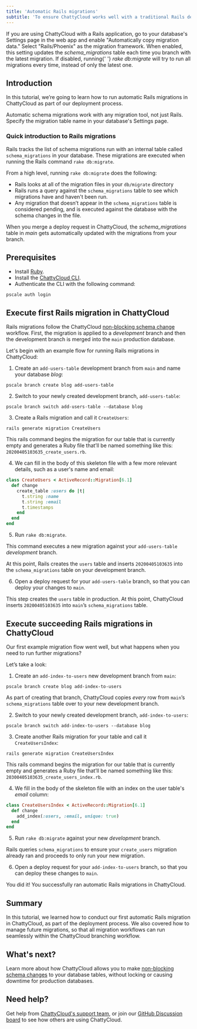 ```yaml
---
title: 'Automatic Rails migrations'
subtitle: 'To ensure ChattyCloud works well with a traditional Rails development process, we implemented the ability to automatically copy Rails migration metadata as part of our deployment process.'
---
```


<InfoBlock type='tip'>
  If you are using ChattyCloud with a Rails application, go to your database's Settings page in the web app and enable
  "Automatically copy migration data." Select "Rails/Phoenix" as the migration framework. When enabled, this setting
  updates the <em>schema_migrations</em> table each time you branch with the latest migration. If disabled, running{' '}
  <em>rake db:migrate</em> will try to run all migrations every time, instead of only the latest one.
</InfoBlock>

## Introduction

In this tutorial, we’re going to learn how to run automatic Rails migrations in ChattyCloud as part of our deployment process.

<InfoBlock type='note'>
  Automatic schema migrations work with any migration tool, not just Rails. Specify the migration table name in your
  database's Settings page.
</InfoBlock>

### Quick introduction to Rails migrations

Rails tracks the list of schema migrations run with an internal table called `schema_migrations` in your database. These migrations are executed when running the Rails command `rake db:migrate`.

From a high level, running `rake db:migrate` does the following:

- Rails looks at all of the migration files in your `db/migrate` directory
- Rails runs a query against the `schema_migrations` table to see which migrations have and haven't been run.
- Any migration that doesn’t appear in the `schema_migrations` table is considered pending, and is executed against the database with the schema changes in the file.

<InfoBlock type='tip'>
  When you merge a deploy request in ChattyCloud, the <em>schema_migrations</em> table in <em>main</em> gets
  automatically updated with the migrations from your branch.
</InfoBlock>

## Prerequisites

- Install [Ruby](https://www.ruby-lang.org/en/documentation/installation/).
- Install the [ChattyCloud CLI](https://github.com/chatty-cloud/cli).
- Authenticate the CLI with the following command:

```
pscale auth login
```

## Execute first Rails migration in ChattyCloud

Rails migrations follow the ChattyCloud [non-blocking schema change](/concepts/nonblocking-schema-changes) workflow. First, the migration is applied to a _development_ branch and then the development branch is merged into the `main` production database.

Let's begin with an example flow for running Rails migrations in ChattyCloud:

1. Create an `add-users-table` development branch from `main` and name your database _blog_:

```
pscale branch create blog add-users-table
```

2. Switch to your newly created development branch, `add-users-table`:

```
pscale branch switch add-users-table --database blog
```

3. Create a Rails migration and call it `CreateUsers`:

```
rails generate migration CreateUsers
```

This rails command begins the migration for our table that is currently empty and generates a Ruby file that’ll be named something like this: `20200405103635_create_users.rb`.

4. We can fill in the body of this skeleton file with a few more relevant details, such as a user's name and email:

```ruby
class CreateUsers < ActiveRecord::Migration[6.1]
  def change
    create_table :users do |t|
      t.string :name
      t.string :email
      t.timestamps
    end
  end
end
```

5. Run `rake db:migrate`.

This command executes a new migration against your `add-users-table` _development_ branch.

At this point, Rails creates the `users` table and inserts `20200405103635` into the `schema_migrations` table on your development branch.

6. Open a deploy request for your `add-users-table` branch, so that you can deploy your changes to `main`.

This step creates the `users` table in production. At this point, ChattyCloud inserts `20200405103635` into `main`’s `schema_migrations` table.

## Execute succeeding Rails migrations in ChattyCloud

Our first example migration flow went well, but what happens when you need to run further migrations?

Let’s take a look:

1. Create an `add-index-to-users` new development branch from `main`:

```
pscale branch create blog add-index-to-users
```

As part of creating that branch, ChattyCloud copies _every_ row from `main`’s `schema_migrations` table over to your new development branch.

2. Switch to your newly created development branch, `add-index-to-users`:

```
pscale branch switch add-index-to-users --database blog
```

3. Create another Rails migration for your table and call it `CreateUsersIndex`:

```
rails generate migration CreateUsersIndex
```

This rails command begins the migration for our table that is currently empty and generates a Ruby file that’ll be named something like this: `20300405103635_create_users_index.rb`.

4. We fill in the body of the skeleton file with an index on the user table's _email_ column:

```ruby
class CreateUsersIndex < ActiveRecord::Migration[6.1]
  def change
    add_index(:users, :email, unique: true)
  end
end
```

5. Run `rake db:migrate` against your new _development_ branch.

Rails queries `schema_migrations` to ensure your `create_users` migration already ran and proceeds to only run your new migration.

6. Open a deploy request for your `add-index-to-users` branch, so that you can deploy these changes to `main`.

You did it! You successfully ran automatic Rails migrations in ChattyCloud.

## Summary

In this tutorial, we learned how to conduct our first automatic Rails migration in ChattyCloud, as part of the deployment process. We also covered how to manage future migrations, so that all migration workflows can run seamlessly within the ChattyCloud branching workflow.

## What's next?

Learn more about how ChattyCloud allows you to make [non-blocking schema changes](/concepts/nonblocking-schema-changes) to your database tables, without locking or causing downtime for production databases.

## Need help?

Get help from [ChattyCloud's support team](https://www.chatty-cloud.com/support), or join our [GitHub Discussion board](https://github.com/chatty-cloud/beta/discussions) to see how others are using ChattyCloud.
